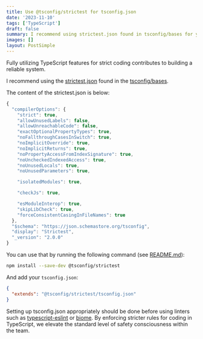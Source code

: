 ```yaml
---
title: Use @tsconfig/strictest for tsconfig.json
date: '2023-11-10'
tags: ['TypeScript']
draft: false
summary: I recommend using strictest.json found in tsconfig/bases for your tsconfig.json
images: []
layout: PostSimple
---
```


Fully utilizing TypeScript features for strict coding contributes to building a reliable system.

I recommend using the [strictest.json](https://github.com/tsconfig/bases/blob/main/bases/strictest.json) found in the [tsconfig/bases](https://github.com/tsconfig/bases).

The content of the strictest.json is below:

```typescript
{
  "compilerOptions": {
    "strict": true,
    "allowUnusedLabels": false,
    "allowUnreachableCode": false,
    "exactOptionalPropertyTypes": true,
    "noFallthroughCasesInSwitch": true,
    "noImplicitOverride": true,
    "noImplicitReturns": true,
    "noPropertyAccessFromIndexSignature": true,
    "noUncheckedIndexedAccess": true,
    "noUnusedLocals": true,
    "noUnusedParameters": true,

    "isolatedModules": true,

    "checkJs": true,

    "esModuleInterop": true,
    "skipLibCheck": true,
    "forceConsistentCasingInFileNames": true
  },
  "$schema": "https://json.schemastore.org/tsconfig",
  "display": "Strictest",
  "_version": "2.0.0"
}
```

You can use that by running the following command (see [README.md](https://github.com/tsconfig/bases?tab=readme-ov-file#strictest-tsconfigjson)):

```bash
npm install --save-dev @tsconfig/strictest
```

And add your `tsconfig.json`:

```json
{
  "extends": "@tsconfig/strictest/tsconfig.json"
}
```

Setting up tsconfig.json appropriately should be done before using linters such as [typescript-eslint](https://typescript-eslint.io) or [biome](https://biomejs.dev).
By enforcing stricter rules for coding in TypeScript, we elevate the standard level of safety consciousness within the team.
